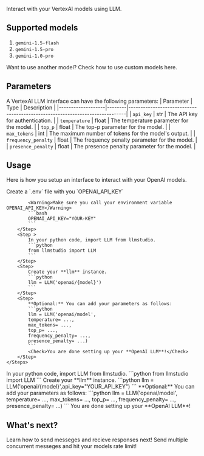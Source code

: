 Interact with your VertexAI models using LLM.

## Supported models
1. `gemini-1.5-flash`
2. `gemini-1.5-pro`
3. `gemini-1.0-pro`

<Warning>Want to use another model? Check how to use custom models here.</Warning>

## Parameters
A VertexAI LLM interface can have the following parameters:
| Parameter         | Type   | Description                                                                 |
|-------------------|--------|-----------------------------------------------------------------------------|
| `api_key`         | str    | The API key for authentication.                                              |
| `temperature`     | float  | The temperature parameter for the model.                                     |
| `top_p`           | float  | The top-p parameter for the model.                                           |
| `max_tokens`      | int    | The maximum number of tokens for the model's output.                         |
| `frequency_penalty` | float | The frequency penalty parameter for the model.                              |
| `presence_penalty` | float | The presence penalty parameter for the model.                                |


## Usage
Here is how you setup an interface to interact with your OpenAI models.

<Tabs>
  <Tab title="w/ .env">
    <Steps>
        <Step>
            Create a `.env` file with you `OPENAI_API_KEY`

            <Warning>Make sure you call your environment variable OPENAI_API_KEY</Warning>
            ```bash
            OPENAI_API_KEY="YOUR-KEY"
            ```
        </Step>
        <Step >
            In your python code, import LLM from llmstudio.
            ```python
            from llmstudio import LLM
            ```
        </Step>
        <Step>
            Create your **llm** instance.
            ```python
            llm = LLM('openai/{model}')
            ```
        </Step>
        <Step>
            **Optional:** You can add your parameters as follows:
            ```python
            llm = LLM('openai/model', 
            temperature= ...,
            max_tokens= ...,
            top_p= ...,
            frequency_penalty= ...,
            presence_penalty= ...)
            ```
            <Check>You are done setting up your **OpenAI LLM**!</Check>
        </Step>
    </Steps>
  </Tab>
  <Tab title="w/o .env">
    <Steps>
        <Step >
            In your python code, import LLM from llmstudio.
            ```python
            from llmstudio import LLM
            ```
        </Step>
        <Step>
            Create your **llm** instance.
            ```python
            llm = LLM('openai/{model}',api_key="YOUR_API_KEY")
            ```
        </Step>
        <Step>
            **Optional:** You can add your parameters as follows:
            ```python
            llm = LLM('openai/model', 
            temperature= ...,
            max_tokens= ...,
            top_p= ...,
            frequency_penalty= ...,
            presence_penalty= ...)
            ```
            <Check>You are done setting up your **OpenAI LLM**!</Check>
        </Step>
    </Steps>
  </Tab>
</Tabs>




## What's next?
<CardGroup cols={2}>
    <Card title="LLM.chat()" icon="link" href="/content/components/card-group">
    Learn how to send messeges and recieve responses next!
    </Card>
    <Card title="LLM.batch_chat()" icon="link" href="/content/components/card-group">
    Send multiple concurrent messeges and hit your models rate limit!
    </Card>
</CardGroup>
